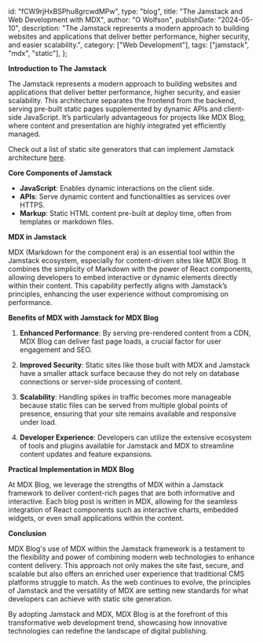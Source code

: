   id: "fCW9rjHxBSPhu8grcwdMPw",
  type: "blog",
  title: "The Jamstack and Web Development with MDX",
  author: "O Wolfson",
  publishDate: "2024-05-10",
  description:
    "The Jamstack represents a modern approach to building websites and applications that deliver better performance, higher security, and easier scalability.",
  category: ["Web Development"],
  tags: ["jamstack", "mdx", "static"],
};

**Introduction to The Jamstack**

The Jamstack represents a modern approach to building websites and applications that deliver better performance, higher security, and easier scalability. This architecture separates the frontend from the backend, serving pre-built static pages supplemented by dynamic APIs and client-side JavaScript. It’s particularly advantageous for projects like MDX Blog, where content and presentation are highly integrated yet efficiently managed.

Check out a list of static site generators that can implement Jamstack architecture [here](https://jamstack.org/generators/).

**Core Components of Jamstack**

- **JavaScript**: Enables dynamic interactions on the client side.
- **APIs**: Serve dynamic content and functionalities as services over HTTPS.
- **Markup**: Static HTML content pre-built at deploy time, often from templates or markdown files.

**MDX in Jamstack**

MDX (Markdown for the component era) is an essential tool within the Jamstack ecosystem, especially for content-driven sites like MDX Blog. It combines the simplicity of Markdown with the power of React components, allowing developers to embed interactive or dynamic elements directly within their content. This capability perfectly aligns with Jamstack’s principles, enhancing the user experience without compromising on performance.

**Benefits of MDX with Jamstack for MDX Blog**

1. **Enhanced Performance**: By serving pre-rendered content from a CDN, MDX Blog can deliver fast page loads, a crucial factor for user engagement and SEO.
2. **Improved Security**: Static sites like those built with MDX and Jamstack have a smaller attack surface because they do not rely on database connections or server-side processing of content.

3. **Scalability**: Handling spikes in traffic becomes more manageable because static files can be served from multiple global points of presence, ensuring that your site remains available and responsive under load.

4. **Developer Experience**: Developers can utilize the extensive ecosystem of tools and plugins available for Jamstack and MDX to streamline content updates and feature expansions.

**Practical Implementation in MDX Blog**

At MDX Blog, we leverage the strengths of MDX within a Jamstack framework to deliver content-rich pages that are both informative and interactive. Each blog post is written in MDX, allowing for the seamless integration of React components such as interactive charts, embedded widgets, or even small applications within the content.

**Conclusion**

MDX Blog's use of MDX within the Jamstack framework is a testament to the flexibility and power of combining modern web technologies to enhance content delivery. This approach not only makes the site fast, secure, and scalable but also offers an enriched user experience that traditional CMS platforms struggle to match. As the web continues to evolve, the principles of Jamstack and the versatility of MDX are setting new standards for what developers can achieve with static site generation.

By adopting Jamstack and MDX, MDX Blog is at the forefront of this transformative web development trend, showcasing how innovative technologies can redefine the landscape of digital publishing.
